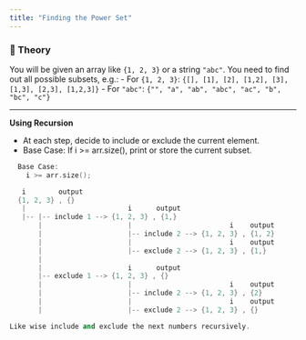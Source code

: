 ```yaml
---
title: "Finding the Power Set" 
---
```


### 📖 Theory

You will be given an array like `{1, 2, 3}` or a string `"abc"`.
You need to find out all possible subsets, e.g.:
- For `{1, 2, 3}`: `{[], [1], [2], [1,2], [3], [1,3], [2,3], [1,2,3]}`
- For `"abc"`: `{"", "a", "ab", "abc", "ac", "b", "bc", "c"}`

---

**Using Recursion**

- At each step, decide to include or exclude the current element.
- Base Case: If i >= arr.size(), print or store the current subset.

```cpp
  Base Case:
    i >= arr.size();

   i        output                            
  {1, 2, 3} , {}
   |                         i      output
   |-- |-- include 1 --> {1, 2, 3} , {1,}
       |                     |                        i    output              
       |                     |-- include 2 --> {1, 2, 3} , {1, 2}
       |                     |                        i    output
       |                     |-- exclude 2 --> {1, 2, 3} , {1,}
       |
       |                     i      output
       |-- exclude 1 --> {1, 2, 3} , {}
       |                     |                        i    output              
       |                     |-- include 2 --> {1, 2, 3} , {2}
       |                     |                        i    output
       |                     |-- exclude 2 --> {1, 2, 3} , {}

Like wise include and exclude the next numbers recursively.

```